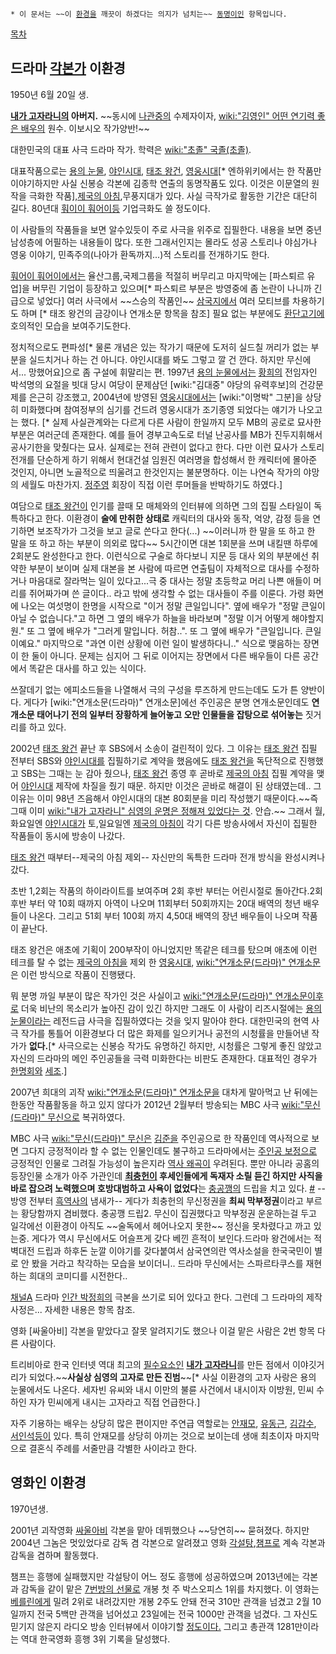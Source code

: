  * 이 문서는 ~~이 [[환경]]을 깨끗이 하겠다는 의지가 넘치는~~ [[동명이인]] 항목입니다.

[[목차]]

== 드라마 [[각본가]] 이환경 ==
1950년 6월 20일 생.

'''[[내가 고자라니]]의 아버지.''' ~~동시에 [[나관중]]의 수제자이자, [[wiki:"김영인" 어떤 연기력 좋은 배우]]의 원수. 이보시오 작가양반!~~

대한민국의 대표 사극 드라마 작가. 학력은 [[wiki:"초졸" 국졸(초졸)]]. 

대표작품으로는 [[용의 눈물]], [[야인시대]], [[태조 왕건]], [[영웅시대]][* 엔하위키에서는 한 작품만 이야기하지만 사실 신봉승 각본에 김종학 연출의 동명작품도 있다. 이것은 이문열의 원작을 극화한 작품],[[제국의 아침]],무풍지대가 있다. 사실 극작가로 활동한 기간은 대단히 길다. 80년대 [[훠이이 훠어이]]등 기업극화도 쓸 정도이다.

이 사람들의 작품들을 보면 알수있듯이 주로 사극을 위주로 집필한다. 내용을 보면 중년 남성층에 어필하는 내용들이 많다. 또한 그래서인지는 몰라도 성공 스토리나 야심가나 영웅 이야기, 민족주의(나아가 환독까지...)적 스토리를 전개하기도 한다.

[[훠어이 훠어이]]에서는 율산그룹,국제그룹을 적절히 버무리고 마지막에는 [파스퇴르 유업]을 버무린 기업이 등장하고 있으며[* 파스퇴르 부분은 방영중에 좀 논란이 나니까 긴급으로 넣었다] 여러 사극에서 ~~스승의 작품인~~ [[삼국지]]에서 여러 모티브를 차용하기도 하며 [* 태조 왕건의 금강이나 연개소문 항목을 참조] 필요 없는 부분에도 [[환단고기]]에 호의적인 모습을 보여주기도한다. 

정치적으로도 편파성[* 물론 개념은 있는 작가기 때문에 도저히 실드칠 꺼리가 없는 부분을 실드치거나 하는 건 아니다. 야인시대를 봐도 그렇고 깔 건 깐다. 하지만 무신에서... 망했어요]으로 좀 구설에 휘말리는 편. 1997년 [[용의 눈물]]에서는 [[황희]]의 전임자인 박석명의 요절을 빗대 당시 여당이 문제삼던 [wiki:"김대중" 야당의 유력후보]의 건강문제를 은근히 강조했고,  2004년에 방영된 [[영웅시대]]에서는 [wiki:"이명박" 그분]을 상당히 미화했다며 참여정부의 심기를 건드려 영웅시대가 조기종영 되었다는 얘기가 나오고는 했다. [* 실제 사실관계와는 다르게 다른 사람이 한일까지 모두 MB의 공로로 묘사한 부분은 여러군데 존재한다. 예를 들어 경부고속도로 터널 난공사를 MB가 진두지휘해서 공사기한을 맞췄다는 묘사. 실제로는 전혀 관련이 없다고 한다. 다만 이런 묘사가 스토리 전개를 단순하게 하기 위해서 현대건설 임원진 여러명을 합성해서 한 캐릭터에 몰아준 것인지, 아니면 노골적으로 띄울려고 한것인지는 불분명하다. 이는 나연숙 작가의 야망의 세월도 마찬가지. [[정주영]] 회장이 직접 이런 루머들을 반박하기도 하였다.] 

여담으로 [[태조 왕건]]이 인기를 끌때 모 매체와의 인터뷰에 의하면 그의 집필 스타일이 독특하다고 한다. 이환경이 '''술에 만취한 상태로''' 캐릭터의 대사와 동작, 억양, 감정 등을 연기하면 보조작가가 그것을 보고 글로 쓴다고 한다(...) ~~이러니까 한 말을 또 하고 한 말을 또 하고 하는 부분이 의외로 많다~~ 5시간이면 대본 1회분을 쓰며 내킬땐 하루에 2회분도 완성한다고 한다. 이런식으로 구술로 하다보니 지문 등 대사 외의 부분에선 취약한 부분이 보이며 실제 대본을 본 사람에 따르면 연출팀이 자체적으로 대사를 수정하거나 마음대로 잘라먹는 일이 있다고...극 중 대사는 정말 초등학교 머리 나쁜 애들이 머리를 쥐어짜가며 쓴 글이다.. 라고 밖에 생각할 수 없는 대사들이 주를 이룬다. 가령 화면에 나오는 여섯명이 한명을 시작으로 "이거 정말 큰일입니다". 옆에 배우가 "정말 큰일이 아닐 수 없습니다."고 하면 그 옆의 배우가 하늘을 바라보며 "정말 이거 어떻게 해야할지 원." 또 그 옆에 배우가 "그러게 말입니다. 허참..". 또 그 옆에 배우가 "큰일입니다. 큰일이예요." 마지막으로 "과연 이런 상황에 이런 일이 발생하다니.." 식으로 맺음하는 장면이 한 둘이 아니다. 문제는 심지어 그 뒤로 이어지는 장면에서 다른 배우들이 다른 공간에서 똑같은 대사를 하고 있는 식이다.

쓰잘데기 없는 에피소드들을 나열해서 극의 구성을 루즈하게 만드는데도 도가 튼 양반이다. 게다가 [wiki:"연개소문(드라마)" 연개소문]에선 주인공은 분명 연개소문인데도 '''연개소문 태어나기 전의 일부터 장황하게 늘어놓고 오만 인물들을 잡탕으로 섞어놓는''' 짓거리를 하고 있다.

2002년 [[태조 왕건]] 끝난 후 SBS에서 소송이 걸린적이 있다. 그 이유는 [[태조 왕건]] 집필 전부터 SBS와 [[야인시대]]를 집필하기로 계약을 했음에도 [[태조 왕건]]을 독단적으로 진행했고 SBS는 그때는 눈 감아 줬으나, [[태조 왕건]] 종영 후 곧바로 [[제국의 아침]] 집필 계약을 맺어 [[야인시대]] 제작에 차질을 줬기 때문. 하지만 이것은 곧바로 해결이 된 상태였는데.. 그 이유는 이미 98년 즈음해서 야인시대의 대본 80회분을 미리 작성했기 때문이다.~~즉 그때 이미 [[wiki:"내가 고자라니" 심영의 운명은 정해져 있었다는 것]]. 안습.~~ 그래서 월,화요일엔 [[야인시대]]가 토,일요일엔 [[제국의 아침]]이 각기 다른 방송사에서 자신이 집필한 작품들이 동시에 방송이 나갔다.

[[태조 왕건]] 때부터--제국의 아침 제외-- 자신만의 독특한 드라마 전개 방식을 완성시켜나갔다.

초반 1,2회는 작품의 하이라이트를 보여주며 2회 후반 부터는 어린시절로 돌아간다.2회 후반 부터 약 10회 때까지 아역이 나오며 11회부터 50회까지는 20대 배역의 청년 배우들이 나온다. 그리고 51회 부터 100회 까지 4,50대 배역의 장년 배우들이 나오며 작품이 끝난다.

태조 왕건은 애초에 기획이 200부작이 아니었지만 똑같은 테크를 탔으며 애초에 이런 테크를 탈 수 없는 [[제국의 아침]]을 제외 한 [[영웅시대]], [[wiki:"연개소문(드라마)" 연개소문]] 은 이런 방식으로 작품이 진행됐다.

뭐 분명 까일 부분이 많은 작가인 것은 사실이고 [[wiki:"연개소문(드라마)" 연개소문]]이후로 더욱 비난의 목소리가 높아진 감이 있긴 하지만 그래도 이 사람이 리즈시절에는 [[용의 눈물]]이라는 레전드급 사극을 집필하였다는 것을 잊지 말아야 한다. 대한민국의 현역 사극 작가를 통틀어 이환경보다 더 많은 화제를 일으키거나 공전의 시청률을 만들어낸 작가가 '''없다.'''[* 사극으로는 신봉승 작가도 유명하긴 하지만, 시청률은 그렇게 좋진 않았고 자신의 드라마의 메인 주인공들을 극력 미화한다는 비판도 존재한다. 대표적인 경우가 [[한명회]]와 [[세조]].]

2007년 희대의 괴작 [[wiki:"연개소문(드라마)" 연개소문]]을 대차게 말아먹고 난 뒤에는 한동안 작품활동을 하고 있지 않다가 2012년 2월부터 방송되는 MBC 사극 [[wiki:"무신(드라마)" 무신]]으로 복귀하였다. 

MBC 사극 [[wiki:"무신(드라마)" 무신]]은 [[김준]]을 주인공으로 한 작품인데 역사적으로 보면 그다지 긍정적이라 할 수 없는 인물인데도 불구하고 드라마에서는 [[주인공 보정]]으로 긍정적인 인물로 그려질 가능성이 높은지라 [[역사 왜곡]]이 우려된다. 뿐만 아니라 공홈의 등장인물 소개가 아주 가관인데 '''[[최충헌]]이 후세인들에게 독재자 소릴 듣긴 하지만 사직을 바로 잡으려 노력했으며 호방대범하고 사욕이 없었다'''는 [[충공깽]]의 드립을 치고 있다. 
[http://www.imbc.com/broad/tv/drama/moosin/cast/ #] --방영 전부터 [[흑역사]]의 냄새가-- 게다가 최충헌의 무신정권을 '''최씨 막부정권'''이라고 부르는 황당함까지 겸비했다. 충공깽 드립2. 무신이 집권했다고 막부정권 운운하는걸 두고 일각에선 이환경이 아직도 ~~술독에서 헤어나오지 못한~~ 정신을 못차렸다고 까고 있는중.
게다가 역시 무신에서도 어슬프게 갖다 베낀 흔적이 보인다.드라마 왕건에서는 적벽대전 드립과 하후돈 눈깔 이야기를 갖다붙여서 삼국연의란 역사소설을 한국국민이 별로 안 봤을 거라고 착각하는 모습을 보이더니.. 드라마 무신에서는 스파르타쿠스를 재현하는 희대의 코미디를 시전한다.. 

[[채널A]] 드라마 [[인간 박정희]]의 극본을 쓰기로 되어 있다고 한다. 그런데 그 드라마의 제작 사정은... 자세한 내용은 항목 참조.

영화 [싸울아비] 각본을 맡았다고 잘못 알려지기도 했으나 이걸 맡은 사람은 2번 항목 다른 사람이다.

트리비아로 한국 인터넷 역대 최고의 [[필수요소]]인 '''[[내가 고자라니]]'''를 만든 점에서 이야깃거리가 되었다.~~'''사실상 심영의 고자로 만든 진범'''~~[* 사실 이환경의 고자 사랑은 용의 눈물에서도 나온다. 세자빈 유씨와 내시 이만의 불륜 사건에서 내시이자 이방원, 민씨 수하인 자가 민씨에게 내시는 고자라고 직접 언급한다.] 

자주 기용하는 배우는 상당히 많은 편이지만 주연급 역할로는 [[안재모]], [[유동근]], [[김갑수]], [[서인석]]등이 있다. 특히 안재모를 상당히 아끼는 것으로 보이는데 생애 최초이자 마지막으로 결혼식 주례를 서줄만큼 각별한 사이라고 한다.
== 영화인 이환경 ==
1970년생.

2001년 괴작영화 [[싸울아비]] 각본을 맡아 데뷔했으나 ~~당연히~~ 묻혀졌다. 하지만 2004년 그놈은 멋있었다로 감독 겸 각본으로 알려졌고 영화 [[각설탕]],[[챔프]]로 계속 각본과 감독을 겸하며 활동했다. 

챔프는 흥행에 실패했지만 각설탕이 어느 정도 흥행에 성공하였으며 2013년에는 각본과 감독을 같이 맡은 [[7번방의 선물]]로 개봉 첫 주 박스오피스 1위를 차지했다. 이 영화는 [[베를린]]에게 밀려 2위로 내려갔지만 개봉 2주도 안돼 전국 310만 관객을 넘겼고 2월 10일까지 전국 5백만 관객을 넘어섰고 23일에는 전국 1000만 관객을 넘겼다.  그 자신도 믿기지 않은지 라디오 방송 인터뷰에서 이야기할 [http://m.cbs.co.kr/FM981/Board/?type=View&bcd=007C059C&multi=6&num=26912&pgm=1378 정도이다.] 그리고 총관객 1281만이라는 역대 한국영화 흥행 3위 기록을 달성했다.
